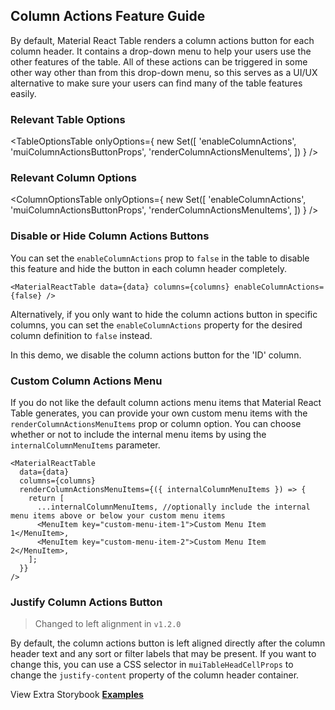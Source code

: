 
<Head>
  <title>Column Actions Feature Guide - Material React Table V2 Docs</title>
  <meta
    name="description"
    content="How to use, customize, or disable column the action button and menu features of Material React Table"
  />
</Head>

## Column Actions Feature Guide

By default, Material React Table renders a column actions button for each column header. It contains a drop-down menu to help your users use the other features of the table. All of these actions can be triggered in some other way other than from this drop-down menu, so this serves as a UI/UX alternative to make sure your users can find many of the table features easily.

### Relevant Table Options

<TableOptionsTable
  onlyOptions={
    new Set([
      'enableColumnActions',
      'muiColumnActionsButtonProps',
      'renderColumnActionsMenuItems',
    ])
  }
/>

### Relevant Column Options

<ColumnOptionsTable
  onlyOptions={
    new Set([
      'enableColumnActions',
      'muiColumnActionsButtonProps',
      'renderColumnActionsMenuItems',
    ])
  }
/>

### Disable or Hide Column Actions Buttons

You can set the `enableColumnActions` prop to `false` in the table to disable this feature and hide the button in each column header completely.

```tsx
<MaterialReactTable data={data} columns={columns} enableColumnActions={false} />
```

Alternatively, if you only want to hide the column actions button in specific columns, you can set the `enableColumnActions` property for the desired column definition to `false` instead.

In this demo, we disable the column actions button for the 'ID' column.

<DisableExample />

### Custom Column Actions Menu

If you do not like the default column actions menu items that Material React Table generates, you can provide your own custom menu items with the `renderColumnActionsMenuItems` prop or column option. You can choose whether or not to include the internal menu items by using the `internalColumnMenuItems` parameter.

```tsx
<MaterialReactTable
  data={data}
  columns={columns}
  renderColumnActionsMenuItems={({ internalColumnMenuItems }) => {
    return [
      ...internalColumnMenuItems, //optionally include the internal menu items above or below your custom menu items
      <MenuItem key="custom-menu-item-1">Custom Menu Item 1</MenuItem>,
      <MenuItem key="custom-menu-item-2">Custom Menu Item 2</MenuItem>,
    ];
  }}
/>
```

<CustomColumnActionsExample />

### Justify Column Actions Button

> Changed to left alignment in `v1.2.0`

By default, the column actions button is left aligned directly after the column header text and any sort or filter labels that may be present. If you want to change this, you can use a CSS selector in `muiTableHeadCellProps` to change the `justify-content` property of the column header container.

<ColumnActionsSpaceExample />

View Extra Storybook **[Examples](https://www.material-react-table.dev/?path=/story/features-column-action-examples)**

